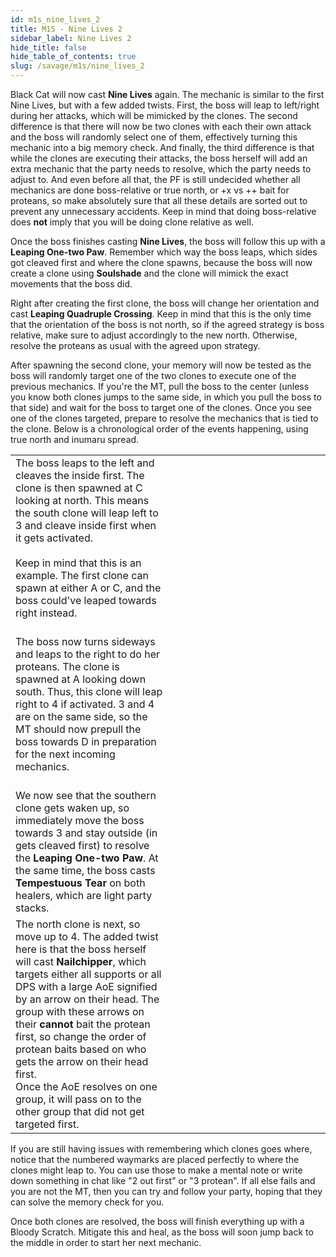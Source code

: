 ```yaml
---
id: m1s_nine_lives_2
title: M1S - Nine Lives 2
sidebar_label: Nine Lives 2
hide_title: false
hide_table_of_contents: true
slug: /savage/m1s/nine_lives_2
---
```


Black Cat will now cast <strong>Nine Lives</strong> again. The mechanic is similar to the first Nine Lives, but with a few added twists. First, the boss will leap to left/right during her attacks, which will be mimicked by the clones. The second difference is that there will now be two clones with each their own attack and the boss will randomly select one of them, effectively turning this mechanic into a big memory check. And finally, the third difference is that while the clones are executing their attacks, the boss herself will add an extra mechanic that the party needs to resolve, which the party needs to adjust to. And even before all that, the PF is still undecided whether all mechanics are done boss-relative or true north, or +x vs ++ bait for proteans, so make absolutely sure that all these details are sorted out to prevent any unnecessary accidents. Keep in mind that doing boss-relative does <strong>not</strong> imply that you will be doing clone relative as well.

Once the boss finishes casting <strong>Nine Lives</strong>, the boss will follow this up with a <strong>Leaping One-two Paw</strong>. Remember which way the boss leaps, which sides got cleaved first and where the clone spawns, because the boss will now create a clone using <strong>Soulshade</strong> and the clone will mimick the exact movements that the boss did. 

<KittenAsset path='m1s/nine_lives_leaping_one_two_paw_1.gif' />

Right after creating the first clone, the boss will change her orientation and cast <strong>Leaping Quadruple Crossing</strong>. Keep in mind that this is the only time that the orientation of the boss is not north, so if the agreed strategy is boss relative, make sure to adjust accordingly to the new north. Otherwise, resolve the proteans as usual with the agreed upon strategy. 

<KittenAsset path='m1s/nine_lives_leaping_quadruple_crossing_2.gif' />

After spawning the second clone, your memory will now be tested as the boss will randomly target one of the two clones to execute one of the previous mechanics. If you're the MT, pull the boss to the center (unless you know both clones jumps to the same side, in which you pull the boss to that side) and wait for the boss to target one of the clones. Once you see one of the clones targeted, prepare to resolve the mechanics that is tied to the clone. Below is a chronological order of the events happening, using true north and inumaru spread.

<table width='80%'>
    <tr>
        <td width='30%'>The boss leaps to the left and cleaves the inside first. The clone is then spawned at C looking at north. This means the south clone will leap left to 3 and cleave inside first when it gets activated.<br /><br /> Keep in mind that this is an example. The first clone can spawn at either A or C, and the boss could've leaped towards right instead.<br /><br /><KittenAsset path='m1s/nine_lives_leaping_one_two_paw_1.gif' /></td>
        <td width='30%'><KittenAsset path='m1s/nine_lives_two_1.png' /></td>
    </tr>
    <tr>
        <td>The boss now turns sideways and leaps to the right to do her proteans. The clone is spawned at A looking down south. Thus, this clone will leap right to 4 if activated. 3 and 4 are on the same side, so the MT should now prepull the boss towards D in preparation for the next incoming mechanics. <br /><br /><KittenAsset path='m1s/nine_lives_leaping_quadruple_crossing_2.gif' /></td>
        <td><KittenAsset path='m1s/nine_lives_two_2.png' /></td>
    </tr>
    <tr>
        <td>We now see that the southern clone gets waken up, so immediately move the boss towards 3 and stay outside (in gets cleaved first) to resolve the <strong>Leaping One-two Paw</strong>. At the same time, the boss casts <strong>Tempestuous Tear</strong> on both healers, which are light party stacks.</td>
        <td><KittenAsset path='m1s/nine_lives_two_1.gif' /></td>
    </tr>
    <tr>
        <td>The north clone is next, so move up to 4. The added twist here is that the boss herself will cast <strong>Nailchipper</strong>, which targets either all supports or all DPS with a large AoE signified by an arrow on their head. The group with these arrows on their <strong>cannot</strong> bait the protean first, so change the order of protean baits based on who gets the arrow on their head first. <br /> Once the AoE resolves on one group, it will pass on to the other group that did not get targeted first.</td>
        <td><KittenAsset path='m1s/nine_lives_two_2.gif' /></td>
    </tr>
</table>

If you are still having issues with remembering which clones goes where, notice that the numbered waymarks are placed perfectly to where the clones might leap to. You can use those to make a mental note or write down something in chat like "2 out first" or "3 protean". If all else fails and you are not the MT, then you can try and follow your party, hoping that they can solve the memory check for you.

Once both clones are resolved, the boss will finish everything up with a <Raidwide>Bloody Scratch</Raidwide>. Mitigate this and heal, as the boss will soon jump back to the middle in order to start her next mechanic.